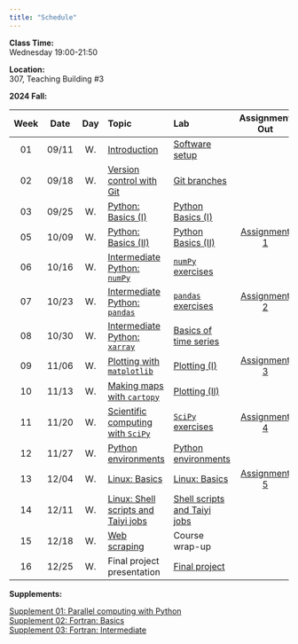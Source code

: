 ---
title: "Schedule"
---
**Class Time:**   
Wednesday 19:00-21:50

**Location:**   
307, Teaching Building #3   

**2024 Fall:**

|Week|Date |Day | Topic                                                                                     | Lab                                                                                  | Assignment Out                                                         | Assignment Due  |
|:--:|:---:|:--:|:------------------------------------------------------------------------------------------|:-------------------------------------------------------------------------------------|:----------------------------------------------------------------------:|:---------------:|
|01  |09/11|W.  |[Introduction](https://zhu-group.github.io/ese5023/Section_01.html)                        | [Software setup](https://zhu-group.github.io/ese5023/Lab_01.html)                    |                                                                        |                 |
|02  |09/18|W.  |[Version control with Git](https://zhu-group.github.io/ese5023/Section_02.html)            | [Git branches](https://zhu-group.github.io/ese5023/Lab_02.html)                      |                                                                        |                 |
|03  |09/25|W.  |[Python: Basics (I)](https://zhu-group.github.io/ese5023/Section_03.html)                  | [Python Basics (I)](https://zhu-group.github.io/ese5023/Lab_03.html)                 |                                                                        |                 |
|05  |10/09|W.  |[Python: Basics (II)](https://zhu-group.github.io/ese5023/Section_04.html)                 | [Python Basics (II)](https://zhu-group.github.io/ese5023/Lab_04.html)                | [Assignment 1](https://zhu-group.github.io/ese5023/Assignment_01.html) |                 |
|06  |10/16|W.  |[Intermediate Python: `numPy`](https://zhu-group.github.io/ese5023/Section_05.html)        | [`numPy` exercises](https://zhu-group.github.io/ese5023/Lab_05.html)                 |                                                                        |                 |
|07  |10/23|W.  |[Intermediate Python: `pandas`](https://zhu-group.github.io/ese5023/Section_06.html)       | [`pandas` exercises](https://zhu-group.github.io/ese5023/Lab_06.html)                | [Assignment 2](https://zhu-group.github.io/ese5023/Assignment_02.html) | Assignment 1    |
|08  |10/30|W.  |[Intermediate Python: `xarray`](https://zhu-group.github.io/ese5023/Section_07.html)       | [Basics of time series](https://zhu-group.github.io/ese5023/Lab_07.html)             |                                                                        |                 |
|09  |11/06|W.  |[Plotting with `matplotlib`](https://zhu-group.github.io/ese5023/Section_08.html)          | [Plotting (I)](https://zhu-group.github.io/ese5023/Lab_08.html)                      | [Assignment 3](https://zhu-group.github.io/ese5023/Assignment_03.html) | Assignment 2    |
|10  |11/13|W.  |[Making maps with `cartopy`](https://zhu-group.github.io/ese5023/Section_09.html)          | [Plotting (II)](https://zhu-group.github.io/ese5023/Lab_09.html)                     |                                                                        |                 |
|11  |11/20|W.  |[Scientific computing with `SciPy`](https://zhu-group.github.io/ese5023/Section_10.html)   | [`SciPy` exercises](https://zhu-group.github.io/ese5023/Lab_10.html)                 | [Assignment 4](https://zhu-group.github.io/ese5023/Assignment_04.html) | Assignment 3    |
|12  |11/27|W.  |[Python environments](https://zhu-group.github.io/ese5023/Section_11.html)                 | [Python environments](https://zhu-group.github.io/ese5023/Lab_11.html)               |                                                                        |                 |
|13  |12/04|W.  |[Linux: Basics](https://zhu-group.github.io/ese5023/Section_12.html)                       | [Linux: Basics](https://zhu-group.github.io/ese5023/Lab_12.html)                     | [Assignment 5](https://zhu-group.github.io/ese5023/Assignment_05.html) | Assignment 4    |
|14  |12/11|W.  |[Linux: Shell scripts and Taiyi jobs](https://zhu-group.github.io/ese5023/Section_13.html) | [Shell scripts and Taiyi jobs](https://zhu-group.github.io/ese5023/Lab_13.html)      |                                                                        |                 |
|15  |12/18|W.  |[Web scraping](https://zhu-group.github.io/ese5023/Section_14.html)                        | Course wrap-up                                                                       |                                                                        | Assignment 5    |
|16  |12/25|W.  |Final project presentation                                                                 | [Final project](https://zhu-group.github.io/ese5023/download/Final_project_2024.pdf) |                                                                        |                 |

**Supplements:**  

[Supplement 01: Parallel computing with Python](https://zhu-group.github.io/ese5023/Sup_01.html)  
[Supplement 02: Fortran: Basics](https://zhu-group.github.io/ese5023/Sup_02.html)  
[Supplement 03: Fortran: Intermediate](https://zhu-group.github.io/ese5023/Sup_03.html)  